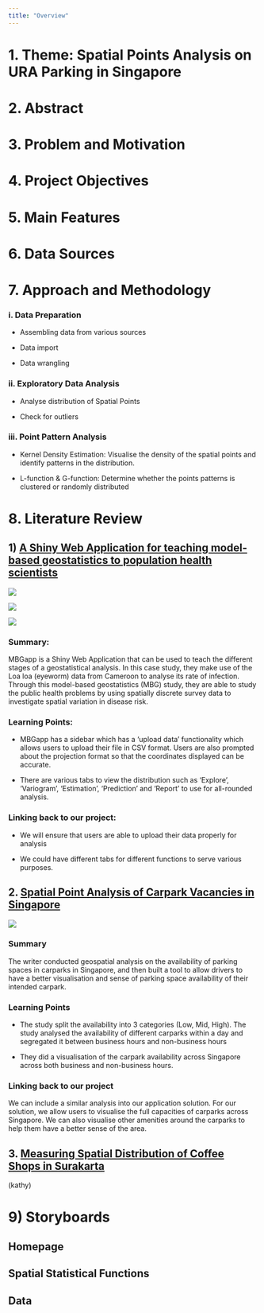 ```yaml
---
title: "Overview"
---
```


# 1. Theme: Spatial Points Analysis on URA Parking in Singapore

# 2. Abstract

# 3. Problem and Motivation

# 4. Project Objectives

# 5. Main Features

# 6. Data Sources

# 7. Approach and Methodology

### i. Data Preparation

-   Assembling data from various sources

-   Data import

-   Data wrangling

### ii. Exploratory Data Analysis

-   Analyse distribution of Spatial Points

-   Check for outliers

### iii. Point Pattern Analysis

-   Kernel Density Estimation: Visualise the density of the spatial points and identify patterns in the distribution.

-   L-function & G-function: Determine whether the points patterns is clustered or randomly distributed

# 8. Literature Review

## 1) [A Shiny Web Application for teaching model-based geostatistics to population health scientists](https://www.ncbi.nlm.nih.gov/pmc/articles/PMC8719748/)

![](images/image-127123022.png)

![](images/image-1667510203.png)

![](images/image-751352976.png)

### Summary:

MBGapp is a Shiny Web Application that can be used to teach the different stages of a geostatistical analysis. In this case study, they make use of the Loa loa (eyeworm) data from Cameroon to analyse its rate of infection. Through this model-based geostatistics (MBG) study, they are able to study the public health problems by using spatially discrete survey data to investigate spatial variation in disease risk.

### Learning Points:

-   MBGapp has a sidebar which has a 'upload data' functionality which allows users to upload their file in CSV format. Users are also prompted about the projection format so that the coordinates displayed can be accurate.

-   There are various tabs to view the distribution such as 'Explore', 'Variogram', 'Estimation', 'Prediction' and 'Report' to use for all-rounded analysis.

### Linking back to our project:

-   We will ensure that users are able to upload their data properly for analysis

-   We could have different tabs for different functions to serve various purposes.

## 2. [Spatial Point Analysis of Carpark Vacancies in Singapore](https://jesuscaro.org/portfolio/carpark/)

![](images/image-1631201293.png)

### Summary

The writer conducted geospatial analysis on the availability of parking spaces in carparks in Singapore, and then built a tool to allow drivers to have a better visualisation and sense of parking space availability of their intended carpark.

### Learning Points

-   The study split the availability into 3 categories (Low, Mid, High). The study analysed the availability of different carparks within a day and segregated it between business hours and non-business hours

```{=html}
<!-- -->
```
-   They did a visualisation of the carpark availability across Singapore across both business and non-business hours.

### Linking back to our project

We can include a similar analysis into our application solution. For our solution, we allow users to visualise the full capacities of carparks across Singapore. We can also visualise other amenities around the carparks to help them have a better sense of the area.

## 3. [Measuring Spatial Distribution of Coffee Shops in Surakarta](https://iopscience.iop.org/article/10.1088/1755-1315/778/1/012031/pdf)

(kathy)

# 9) Storyboards

## Homepage

## Spatial Statistical Functions

## Data

